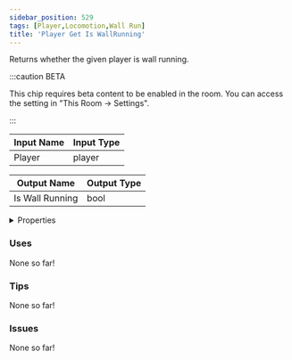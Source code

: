 ```yaml
---
sidebar_position: 529
tags: [Player,Locomotion,Wall Run]
title: 'Player Get Is WallRunning'
---
```


Returns whether the given player is wall running.

:::caution BETA

This chip requires beta content to be enabled in the room. You can access the setting in "This Room -> Settings".

:::

<IChip uuid="5078db49-c621-4491-af58-3d37973c613c"/>

| Input Name | Input Type |
|-----------|-----------|
| Player | player |

| Output Name | Output Type |
|-----------|-----------|
| Is Wall Running | bool |


<details>
  <summary>Properties</summary>
  <div>
    <div>
    <table>
      <thead>
        <tr>
          <th>Is beta required?</th>
          <th>Yes</th>
        </tr>
        <tr>
          <th>Is this chip a trolling risk?</th>
          <th>No</th>
        </tr>
        <tr>
          <th>Is this chip a role assignment risk?</th>
          <th>No</th>
        </tr>
        <tr>
          <th>Chip UUID</th>
          <th>5078db49-c621-4491-af58-3d37973c613c</th>
        </tr>
        <tr>
          <th>Room availability</th>
          <th>Available everywhere</th>
        </tr>
      </thead>
    </table>
    </div>
  </div>
</details>

### Uses

None so far!

### Tips

None so far!

### Issues

None so far!